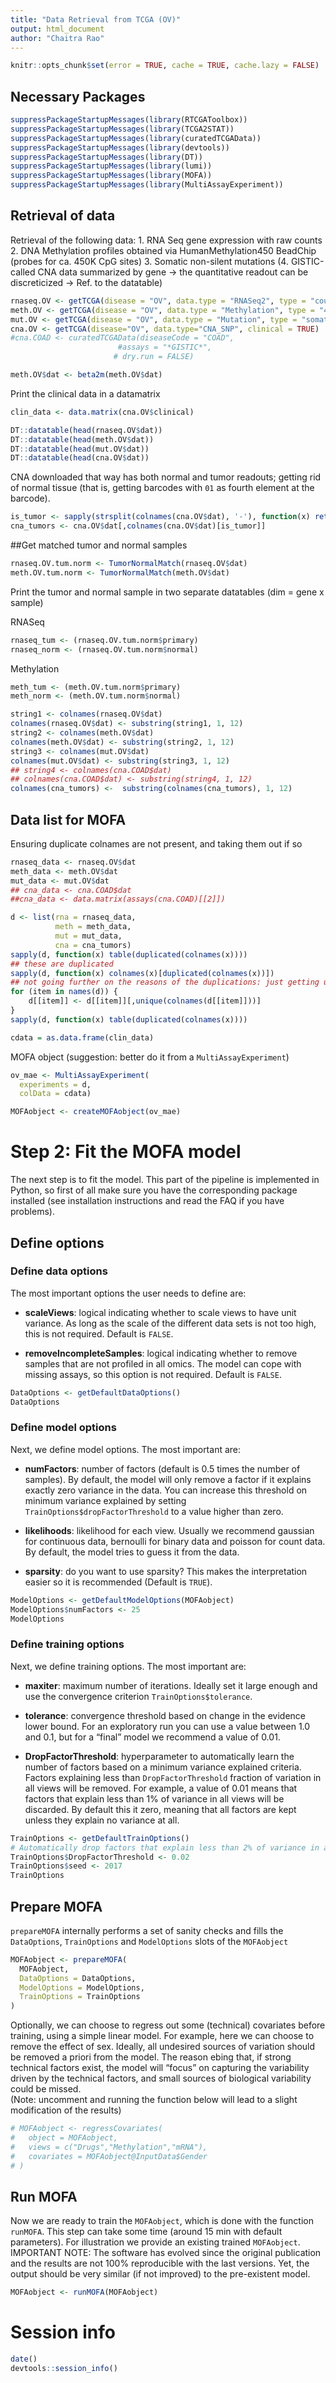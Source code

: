 ```yaml
---
title: "Data Retrieval from TCGA (OV)"
output: html_document
author: "Chaitra Rao"
---
```


```r
knitr::opts_chunk$set(error = TRUE, cache = TRUE, cache.lazy = FALSE)
```

## Necessary Packages

```r
suppressPackageStartupMessages(library(RTCGAToolbox))
suppressPackageStartupMessages(library(TCGA2STAT))
suppressPackageStartupMessages(library(curatedTCGAData))
suppressPackageStartupMessages(library(devtools))
suppressPackageStartupMessages(library(DT))
suppressPackageStartupMessages(library(lumi))
suppressPackageStartupMessages(library(MOFA))
suppressPackageStartupMessages(library(MultiAssayExperiment))
```

## Retrieval of data

Retrieval of the following data:
1. RNA Seq gene expression with raw counts
2. DNA Methylation profiles obtained via HumanMethylation450 BeadChip (probes for ca. 450K CpG sites)
3. Somatic non-silent mutations
(4. GISTIC-called CNA data summarized by gene -> the quantitative readout can be discreticized -> Ref. to the datatable)


```r
rnaseq.OV <- getTCGA(disease = "OV", data.type = "RNASeq2", type = "count")
meth.OV <- getTCGA(disease = "OV", data.type = "Methylation", type = "450K")
mut.OV <- getTCGA(disease = "OV", data.type = "Mutation", type = "somatic")
cna.OV <- getTCGA(disease="OV", data.type="CNA_SNP", clinical = TRUE)
#cna.COAD <- curatedTCGAData(diseaseCode = "COAD",
                        #assays = "*GISTIC*",
                       # dry.run = FALSE)
```

```r
meth.OV$dat <- beta2m(meth.OV$dat)
```

Print the clinical data in a datamatrix

```r
clin_data <- data.matrix(cna.OV$clinical)
```


```r
DT::datatable(head(rnaseq.OV$dat))
DT::datatable(head(meth.OV$dat))
DT::datatable(head(mut.OV$dat))
DT::datatable(head(cna.OV$dat))
```

CNA downloaded that way has both normal and tumor readouts; getting rid of normal tissue (that is, getting barcodes with `01` as fourth element at the barcode).

```r
is_tumor <- sapply(strsplit(colnames(cna.OV$dat), '-'), function(x) return(grepl('^01', x[4])))
cna_tumors <- cna.OV$dat[,colnames(cna.OV$dat)[is_tumor]]
```

##Get matched tumor and normal samples

```r
rnaseq.OV.tum.norm <- TumorNormalMatch(rnaseq.OV$dat)
meth.OV.tum.norm <- TumorNormalMatch(meth.OV$dat)
```

Print the tumor and normal sample in two separate datatables (dim = gene x sample)

RNASeq
```r
rnaseq_tum <- (rnaseq.OV.tum.norm$primary)
rnaseq_norm <- (rnaseq.OV.tum.norm$normal)
```

Methylation
```r
meth_tum <- (meth.OV.tum.norm$primary)
meth_norm <- (meth.OV.tum.norm$normal)
```

```r
string1 <- colnames(rnaseq.OV$dat)
colnames(rnaseq.OV$dat) <- substring(string1, 1, 12)
string2 <- colnames(meth.OV$dat)
colnames(meth.OV$dat) <- substring(string2, 1, 12)
string3 <- colnames(mut.OV$dat)
colnames(mut.OV$dat) <- substring(string3, 1, 12)
## string4 <- colnames(cna.COAD$dat)
## colnames(cna.COAD$dat) <- substring(string4, 1, 12)
colnames(cna_tumors) <-  substring(colnames(cna_tumors), 1, 12)

```

## Data list for MOFA

Ensuring duplicate colnames are not present, and taking them out if so

```r
rnaseq_data <- rnaseq.OV$dat
meth_data <- meth.OV$dat
mut_data <- mut.OV$dat
## cna_data <- cna.COAD$dat
##cna_data <- data.matrix(assays(cna.COAD)[[2]])

```

```r
d <- list(rna = rnaseq_data,
          meth = meth_data,
          mut = mut_data,
          cna = cna_tumors)
sapply(d, function(x) table(duplicated(colnames(x))))
## these are duplicated
sapply(d, function(x) colnames(x)[duplicated(colnames(x))])
## not going further on the reasons of the duplications: just getting unique stuff
for (item in names(d)) {
    d[[item]] <- d[[item]][,unique(colnames(d[[item]]))]
}
sapply(d, function(x) table(duplicated(colnames(x))))
```

```r
cdata = as.data.frame(clin_data)


```

MOFA object (suggestion: better do it from a `MultiAssayExperiment`)

```r
ov_mae <- MultiAssayExperiment(
  experiments = d, 
  colData = cdata)

MOFAobject <- createMOFAobject(ov_mae)

```

# Step 2: Fit the MOFA model
The next step is to fit the model. 
This part of the pipeline is implemented in Python, so first of all make sure you have the corresponding package installed (see installation instructions and read the FAQ if you have problems).

## Define options

### Define data options
The most important options the user needs to define are:  

* **scaleViews**: logical indicating whether to scale views to have unit variance. As long as the scale of the different data sets is not too high, this is not required. Default is `FALSE`.  

* **removeIncompleteSamples**: logical indicating whether to remove samples that are not profiled in all omics. The model can cope with missing assays, so this option is not required. Default is `FALSE`.  

```r
DataOptions <- getDefaultDataOptions()
DataOptions 
```

### Define model options
Next, we define model options. The most important are:  

* **numFactors**: number of factors (default is 0.5 times the number of samples). By default, the model will only remove a factor if it explains exactly zero variance in the data. You can increase this threshold on minimum variance explained by setting `TrainOptions$dropFactorThreshold` to a value higher than zero.  

* **likelihoods**: likelihood for each view. Usually we recommend gaussian for continuous data, bernoulli for binary data and poisson for count data. By default, the model tries to guess it from the data.  

* **sparsity**: do you want to use sparsity? This makes the interpretation easier so it is recommended (Default is `TRUE`).  
```r
ModelOptions <- getDefaultModelOptions(MOFAobject)
ModelOptions$numFactors <- 25
ModelOptions
```

### Define training options
Next, we define training options. The most important are:  

* **maxiter**: maximum number of iterations. Ideally set it large enough and use the convergence criterion `TrainOptions$tolerance`.  

* **tolerance**: convergence threshold based on change in the evidence lower bound. For an exploratory run you can use a value between 1.0 and 0.1, but for a "final" model we recommend a value of 0.01.  

* **DropFactorThreshold**: hyperparameter to automatically learn the number of factors based on a minimum variance explained criteria. Factors explaining less than `DropFactorThreshold` fraction of variation in all views will be removed. For example, a value of 0.01 means that factors that explain less than 1\% of variance in all views will be discarded. By default this it zero, meaning that all factors are kept unless they explain no variance at all.  

```r
TrainOptions <- getDefaultTrainOptions()
# Automatically drop factors that explain less than 2% of variance in all omics
TrainOptions$DropFactorThreshold <- 0.02
TrainOptions$seed <- 2017
TrainOptions
```

## Prepare MOFA
`prepareMOFA` internally performs a set of sanity checks and fills the `DataOptions`, `TrainOptions` and `ModelOptions` slots of the `MOFAobject`
```r
MOFAobject <- prepareMOFA(
  MOFAobject, 
  DataOptions = DataOptions,
  ModelOptions = ModelOptions,
  TrainOptions = TrainOptions
)
```

Optionally, we can choose to regress out some (technical) covariates before training, using a simple linear model. For example, here we can choose to remove the effect of sex. Ideally, all undesired sources of variation should be removed a priori from the model. The reason ebing that, if strong technical factors exist, the model will "focus" on capturing the variability driven by the technical factors, and small sources of biological variability could be missed.  
(Note: uncomment and running the function below will lead to a slight modification of the results)
```r
# MOFAobject <- regressCovariates(
#   object = MOFAobject,
#   views = c("Drugs","Methylation","mRNA"),
#   covariates = MOFAobject@InputData$Gender
# )
```

## Run MOFA
Now we are ready to train the `MOFAobject`, which is done with the function `runMOFA`. This step can take some time (around 15 min with default parameters). For illustration we provide an existing trained `MOFAobject`.  
IMPORTANT NOTE: The software has evolved since the original publication and the results are not 100% reproducible with the last versions. Yet, the output should be very similar (if not improved) to the pre-existent model.
```r
MOFAobject <- runMOFA(MOFAobject)
```



# Session info

```r
date()
devtools::session_info()
```
